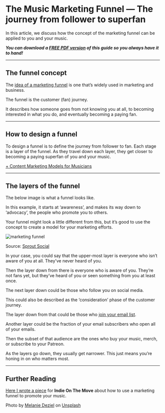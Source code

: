 # The Music Marketing Funnel — The journey from follower to superfan



In this article, we discuss how the concept of the marketing funnel can be applied to you and your music.

***You can download a [FREE PDF version](https://unlockyoursound.com/free/) of this guide so you always have it to hand!***

---

The funnel concept
------------------

The [idea of a marketing funnel](https://sproutsocial.com/glossary/marketing-funnel/) is one that’s widely used in marketing and business.

The funnel is the customer (fan) journey.

It describes how someone goes from not knowing you at all, to becoming interested in what you do, and eventually becoming a paying fan.

---

How to design a funnel
----------------------

To design a funnel is to define the journey from follower to fan. Each stage is a layer of the funnel. As they travel down each layer, they get closer to becoming a paying superfan of you and your music.

[+ Content Marketing Models for Musicians](https://unlockyoursound.com/content-marketing-models/)

---

The layers of the funnel
------------------------

The below image is what a funnel looks like.

In this example, it starts at ‘awareness’, and makes its way down to ‘advocacy’, the people who promote you to others.

Your funnel might look a little different from this, but it’s good to use the concept to create a model for your marketing efforts.

![marketing funnel](https://media.sproutsocial.com/uploads/marketing-funnel.jpg)

Source: [Sprout Social](https://sproutsocial.com/glossary/marketing-funnel/)

In your case, you could say that the upper-most layer is everyone who isn’t aware of you at all. They’ve never heard of you.

Then the layer down from there is everyone who is aware of you. They’re not fans yet, but they’ve heard of you or seen something from you at least once.

The next layer down could be those who follow you on social media.

This could also be described as the ‘consideration’ phase of the customer journey.

The layer down from that could be those who [join your email list](https://unlockyoursound.com/email-marketing-music/).

Another layer could be the fraction of your email subscribers who open all of your emails.

Then the subset of that audience are the ones who buy your music, merch, or subscribe to your Patreon.

As the layers go down, they usually get narrower. This just means you’re honing in on who matters most.

---

Further Reading
---------------

[Here I wrote a piece](https://www.indieonthemove.com/blog/2021/5/how-to-build-a-marketing-funnel-to-promote-your-music) for **Indie On The Move** about how to use a marketing funnel to promote your music.

Photo by [Melanie Deziel](https://unsplash.com/@storyfuel?utm_source=unsplash&utm_medium=referral&utm_content=creditCopyText) on [Unsplash](https://unsplash.com/s/photos/funnel?utm_source=unsplash&utm_medium=referral&utm_content=creditCopyText)

